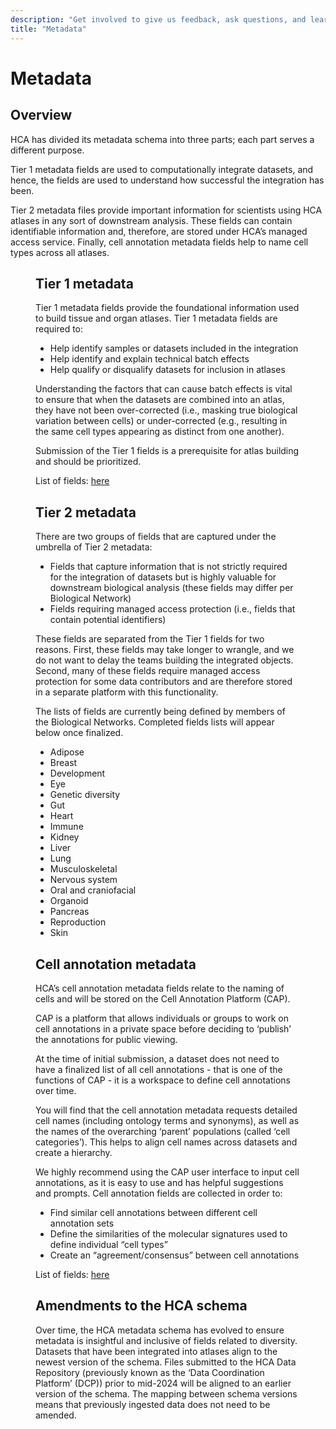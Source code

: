 ```yaml
---
description: "Get involved to give us feedback, ask questions, and learn about the newest updates to the HCA Data Portal."
title: "Metadata"
---
```


# Metadata

## Overview

HCA has divided its metadata schema into three parts; each part serves a different purpose.

Tier 1 metadata fields are used to computationally integrate datasets, and hence, the fields are used to understand how successful the integration has been.

Tier 2 metadata files provide important information for scientists using HCA atlases in any sort of downstream analysis. These fields can contain identifiable information and, therefore, are stored under HCA’s managed access service. Finally, cell annotation metadata fields help to name cell types across all atlases.

<Figure alt="Metadata schema" hasBorder={false} src="/hca-bio-networks/metadata/metadata-schema.png" />

## Tier 1 metadata

Tier 1 metadata fields provide the foundational information used to build tissue and organ atlases. Tier 1 metadata fields are required to:

- Help identify samples or datasets included in the integration
- Help identify and explain technical batch effects
- Help qualify or disqualify datasets for inclusion in atlases

Understanding the factors that can cause batch effects is vital to ensure that when the datasets are combined into an atlas, they have not been over-corrected (i.e., masking true biological variation between cells) or under-corrected (e.g., resulting in the same cell types appearing as distinct from one another).

Submission of the Tier 1 fields is a prerequisite for atlas building and should be prioritized.

List of fields: [here](https://docs.google.com/document/d/1CqL_t2CMcZF257rvjObDR_2WejsQ019rgUoX0YPJggM/edit#heading=h.56vfdwsgyqws)

## Tier 2 metadata

There are two groups of fields that are captured under the umbrella of Tier 2 metadata:
- Fields that capture information that is not strictly required for the integration of datasets but is highly valuable for downstream biological analysis (these fields may differ per Biological Network)
- Fields requiring managed access protection (i.e., fields that contain potential identifiers)

These fields are separated from the Tier 1 fields for two reasons. First, these fields may take longer to wrangle, and we do not want to delay the teams building the integrated objects. Second, many of these fields require managed access protection for some data contributors and are therefore stored in a separate platform with this functionality.

The lists of fields are currently being defined by members of the Biological Networks. Completed fields lists will appear below once finalized.

- Adipose
- Breast
- Development
- Eye
- Genetic diversity
- Gut
- Heart
- Immune
- Kidney
- Liver
- Lung
- Musculoskeletal
- Nervous system
- Oral and craniofacial
- Organoid
- Pancreas
- Reproduction
- Skin

## Cell annotation metadata

HCA’s cell annotation metadata fields relate to the naming of cells and will be stored on the Cell Annotation Platform (CAP).

CAP is a platform that allows individuals or groups to work on cell annotations in a private space before deciding to ‘publish’ the annotations for public viewing.

At the time of initial submission, a dataset does not need to have a finalized list of all cell annotations - that is one of the functions of CAP - it is a workspace to define cell annotations over time.

You will find that the cell annotation metadata requests detailed cell names (including ontology terms and synonyms), as well as the names of the overarching ‘parent’ populations (called ‘cell categories’). This helps to align cell names across datasets and create a hierarchy.

We highly recommend using the CAP user interface to input cell annotations, as it is easy to use and has helpful suggestions and prompts. Cell annotation fields are collected in order to:
- Find similar cell annotations between different cell annotation sets
- Define the similarities of the molecular signatures used to define individual “cell types”
- Create an “agreement/consensus” between cell annotations

List of fields: [here](https://docs.google.com/document/d/1CqL_t2CMcZF257rvjObDR_2WejsQ019rgUoX0YPJggM/edit#heading=h.3shy587xwwgx)

## Amendments to the HCA schema

Over time, the HCA metadata schema has evolved to ensure metadata is insightful and inclusive of fields related to diversity. Datasets that have been integrated into atlases align to the newest version of the schema. Files submitted to the HCA Data Repository (previously known as the ‘Data Coordination Platform’ (DCP)) prior to mid-2024 will be aligned to an earlier version of the schema. The mapping between schema versions means that previously ingested data does not need to be amended.


